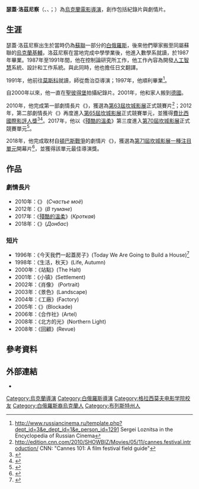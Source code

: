 {{Infobox person
| name                    = 瑟蓋·洛茲尼察
| image                   = File:Sergei Loznitsa.jpg
| imagesize               = 
| caption                 = 瑟蓋·洛茲尼察在2010年的[[卡羅維發利國際電影節|卡羅維發利國際電影節]]
| birth_name               = 
| birth_date               = {{birth date and age|df=yes|1964|09|05}}
| birth_place              = {{USSR}}[[巴拉諾維奇|巴拉諾維奇]] (今[[白俄羅斯|白俄羅斯]])
| death_date               = 
| death_place              = 
| othername               = 
| nationality             = {{UKR}}
| occupation              = [[電影|電影]][[導演|導演]]
| yearsactive             = 1996年至今
| awards                  = [[File:Ukraine_award_Dovzhenko.JPG|20px]]<ref>{{cite web|url=https://www.president.gov.ua/documents/6302019-29309|title=烏克蘭總統決議630/2019,關於在2019年授予亞歷山大·杜甫仁科獎章|date=2019-08-28|accessdate=2020-03-10|language=uk|archive-date=2021-01-21|archive-url=https://web.archive.org/web/20210121022902/https://www.president.gov.ua/documents/6302019-29309|dead-url=no}}</ref>
| website                 = http://www.loznitsa.com
}}

'''瑟蓋·洛茲尼察'''（{{lang-ua|Сергій Володимирович Лозниця}}、{{lang-be|Сяргей Уладзіміравіч Лазніца}}、{{lang-ru|Серге́й Влади́мирович Лозни́ца}}；{{bd|1964年|9月5日||||catIdx=}}）為[[烏克蘭|烏克蘭]][[電影|電影]][[導演|導演]]，創作包括紀錄片與劇情片。

==生涯==
瑟蓋·洛茲尼察出生於當時仍為[[蘇聯|蘇聯]]一部分的[[白俄羅斯|白俄羅斯]]，後來他們舉家搬至同屬蘇聯的[[烏克蘭|烏克蘭]][[基輔|基輔]]，洛茲尼察在當地完成中學學業後，他進入{{link-en|基輔理工學院|Igor Sikorsky Kyiv Polytechnic Institute}}數學系就讀，於1987年畢業。1987年至1991年間，他在控制論研究所工作，他工作內容為開發[[人工智慧|人工智慧]]系統、設計和工作系統。與此同時，他也擔任日文翻譯。

1991年，他前往[[莫斯科|莫斯科]]就讀{{link-en|莫斯科國立電影學院|Gerasimov Institute of Cinematography}}，師從喬治亞導演{{link-en|娜娜·裘楊茲|Nana Jorjadze}}；1997年，他順利畢業<ref>http://www.russiancinema.ru/template.php?dept_id=3&e_dept_id=1&e_person_id=1291 {{Wayback|url=http://www.russiancinema.ru/template.php?dept_id=3&e_dept_id=1&e_person_id=1291 |date=20111127113506 }} Sergei Loznitsa in the Encyclopedia of Russian Cinema</ref>。

自2000年以來，他一直在[[聖彼得堡|聖彼得堡]]拍攝紀錄片。2001年，他和家人搬到[[德國|德國]]。

2010年，他完成第一部劇情長片《{{link-en|你是我的喜悅|My Joy}}》，獲選為[[第63届戛纳电影节|第63屆坎城影展]]正式競賽片<ref>http://edition.cnn.com/2010/SHOWBIZ/Movies/05/11/cannes.festival.introduction/ {{Wayback|url=http://edition.cnn.com/2010/SHOWBIZ/Movies/05/11/cannes.festival.introduction/ |date=20110202123646 }} CNN: "Cannes 101: A film festival field guide"</ref>；2012年，第二部劇情長片《{{link-en|在霧中|In the Fog}}》再度進入[[第65届戛纳电影节|第65屆坎城影展]]正式競賽單元，並獲得[[坎城影展費比西國際影評人獎|費比西國際影評人獎]]<ref name="Official Selection">{{cite web |url=http://www.festival-cannes.fr/en/article/58878.html |title=2012 Official Selection |accessdate=2012-04-19 |work=Cannes |archive-date=2018-12-25 |archive-url=https://web.archive.org/web/20181225045132/http://www.festival-cannes.com/en/article/58878.html%20 |dead-url=no }}</ref><ref name="timeout">{{cite web |url=http://www.timeout.com/london/feature/2547/cannes-film-festival-2012-line-up-announced |title=Cannes Film Festival 2012 line-up announced |accessdate=2012-04-19 |work=timeout |archive-date=2012-12-20 |archive-url=https://web.archive.org/web/20121220123336/http://www.timeout.com/london/feature/2547/cannes-film-festival-2012-line-up-announced |dead-url=no }}</ref>。2017年，他以《[[殘酷的溫柔|殘酷的溫柔]]》第三度進入[[第70屆坎城影展|第70屆坎城影展]]正式競賽單元<ref>{{cite web|url=http://www.festival-cannes.com/en/actualites/articles/the-2017-official-selection |archive-url=https://web.archive.org/web/20170413234941/http://www.festival-cannes.com/en/actualites/articles/the-2017-official-selection |dead-url=yes |archive-date=13 April 2017 |title=The 2017 Official Selection |publisher=[[Cannes_Film_Festival|Cannes Film Festival]]|date=13 April 2017 |accessdate=13 April 2017 }}</ref>。

2018年，他完成取材自[[頓巴斯戰爭|頓巴斯戰爭]]的劇情片《{{link-en|著魔的國境|Donbass (film)}}》，獲選為[[第71屆坎城影展|第71屆坎城影展]][[一種注目|一種注目單元]]開幕片<ref>{{citeweb|url=http://www.festival-cannes.com/en/infos-communiques/communique/articles/the-2018-official-selection|title=The 2018 Official Selection|work=Cannes|accessdate=12 April 2018|archive-date=2018-05-16|archive-url=https://web.archive.org/web/20180516183338/https://www.festival-cannes.com/en/infos-communiques/communique/articles/the-2018-official-selection|dead-url=no}}</ref>，並獲得該單元最佳導演獎。

==作品==
=== 劇情長片 ===
*2010年：《{{link-en|你是我的喜悅|My Joy}}》 (''Счастье моё'')
*2012年：《{{link-en|在霧中|In the Fog}}》(''В тумане'')
*2017年：《[[殘酷的溫柔|殘酷的溫柔]]》(''Кроткая'')
*2018年：《{{link-en|著魔的國境|Donbass (film)}}》(''Донбас'')

===短片===
* 1996年：《今天我們一起蓋房子》(Today We Are Going to Build a House)<ref>{{cite web|url=https://www.loznitsa.com/movies|title=瑟蓋·洛茲尼察短片|year=2020|accessdate=2021-03-10|language=en|archive-date=2021-03-06|archive-url=https://web.archive.org/web/20210306085542/https://loznitsa.com/movies|dead-url=no}}</ref>
* 1998年：《生活，秋天》(Life, Autumn)
* 2000年：《站點》(The Halt)
* 2001年：《小镇》(Settlement) 
* 2002年：《肖像》 (Portrait) 
* 2003年：《景色》(Landscape) 
* 2004年：《工廠》(Factory) 
* 2005年：《{{link-en|封鎖 (短片)|Blockade (2006 film)}}》(Blockade)
* 2006年：《合作社》(Artel) 
* 2008年：《北方的光》(Northern Light)
* 2008年：《回顧》(Revue)

== 參考資料 ==
{{reflist}}

== 外部連結 ==
*{{IMDb name|id=0523665|name=Sergei Loznitsa}}

{{Authority control}}
{{commons category|Sergei Loznitsa}}

[[Category:烏克蘭導演|Category:烏克蘭導演]]
[[Category:白俄羅斯導演|Category:白俄羅斯導演]]
[[Category:格拉西莫夫电影学院校友|Category:格拉西莫夫电影学院校友]]
[[Category:白俄羅斯裔烏克蘭人|Category:白俄羅斯裔烏克蘭人]]
[[Category:布列斯特州人|Category:布列斯特州人]]